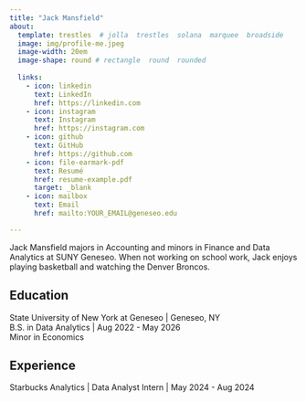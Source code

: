 ```yaml
---
title: "Jack Mansfield" 
about:
  template: trestles  # jolla  trestles  solana  marquee  broadside
  image: img/profile-me.jpeg
  image-width: 20em
  image-shape: round # rectangle  round  rounded
  
  links:
    - icon: linkedin
      text: LinkedIn
      href: https://linkedin.com
    - icon: instagram
      text: Instagram
      href: https://instagram.com
    - icon: github
      text: GitHub
      href: https://github.com
    - icon: file-earmark-pdf
      text: Resumé
      href: resume-example.pdf
      target: _blank
    - icon: mailbox
      text: Email
      href: mailto:YOUR_EMAIL@geneseo.edu

---
```



Jack Mansfield majors in Accounting and minors in Finance and Data Analytics at SUNY Geneseo. When not working on school work, Jack enjoys playing basketball and watching the Denver Broncos.

## Education

State University of New York at Geneseo | Geneseo, NY <br>
B.S. in Data Analytics | Aug 2022 - May 2026 <br>
Minor in Economics

## Experience

Starbucks Analytics | Data Analyst Intern | May 2024 - Aug 2024


